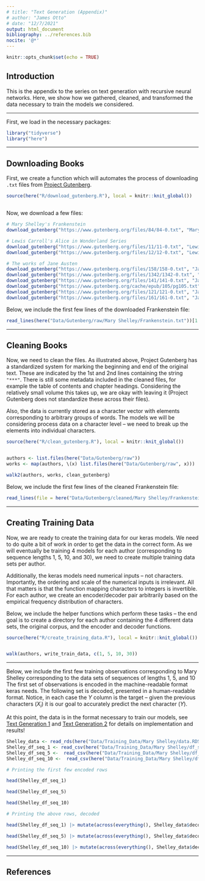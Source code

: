 ```yaml
---
# title: "Text Generation (Appendix)"
# author: "James Otto"
# date: "12/7/2021"
output: html_document
bibliography: ../references.bib 
nocite: '@*'
---
```


```r
knitr::opts_chunk$set(echo = TRUE)
```

## Introduction

This is the appendix to the series on text generation with recursive neural networks.
Here, we show how we gathered, cleaned, and transformed the data necessary to train the models we considered.

***

First, we load in the necessary packages:
```r
library("tidyverse")
library("here")
```

***

## Downloading Books

First, we create a function which will automates the process of downloading `.txt` files from [Project Gutenberg](https://www.gutenberg.org/).
```r
source(here("R/download_gutenberg.R"), local = knitr::knit_global())
```
```r
```

Now, we download a few files:
```r
# Mary Shelley's Frankenstein
download_gutenberg("https://www.gutenberg.org/files/84/84-0.txt", "Mary Shelley", "Frankenstein")

# Lewis Carroll's Alice in Wonderland Series
download_gutenberg("https://www.gutenberg.org/files/11/11-0.txt", "Lewis Carroll", "Alice_in_Wonderland")
download_gutenberg("https://www.gutenberg.org/files/12/12-0.txt", "Lewis Carroll", "Through_the_Looking_Glass")

# The works of Jane Austen
download_gutenberg("https://www.gutenberg.org/files/158/158-0.txt", "Jane Austen", "Emma")
download_gutenberg("https://www.gutenberg.org/files/1342/1342-0.txt", "Jane Austen", "Pride_and_Prejudice")
download_gutenberg("https://www.gutenberg.org/files/141/141-0.txt", "Jane Austen", "Mansfield_Park")
download_gutenberg("https://www.gutenberg.org/cache/epub/105/pg105.txt", "Jane Austen", "Persuasion")
download_gutenberg("https://www.gutenberg.org/files/121/121-0.txt", "Jane Austen", "Northanger_Abbey")
download_gutenberg("https://www.gutenberg.org/files/161/161-0.txt", "Jane Austen", "Sense_and_Sensibility")
```

Below, we include the first few lines of the downloaded Frankenstein file:
```r
read_lines(here("Data/Gutenberg/raw/Mary Shelley/Frankenstein.txt"))[1:85]
```

***

## Cleaning Books

Now, we need to clean the files.
As illustrated above, Project Gutenberg has a standardized system for marking the beginning and end of the original text.
These are indicated by the 1st and 2nd lines containing the string `"***"`.
There is still some metadata included in the cleaned files, for example the table of contents and chapter headings. 
Considering the relatively small volume this takes up, we are okay with leaving it (Project Gutenberg does not standardize these across their files).

Also, the data is currently stored as a character vector with elements corresponding to arbitrary groups of words.
The models we will be considering process data on a character level -- we need to break up the elements into individual characters.

```r
source(here("R/clean_gutenberg.R"), local = knitr::knit_global())
```
```r
```

```r
authors <- list.files(here("Data/Gutenberg/raw")) 
works <- map(authors, \(x) list.files(here("Data/Gutenberg/raw", x)))

walk2(authors, works, clean_gutenberg)
```

Below, we include the first few lines of the cleaned Frankenstein file:
```r
read_lines(file = here("Data/Gutenberg/cleaned/Mary Shelley/Frankenstein.txt"))[1:79]
```

***



## Creating Training Data

Now, we are ready to create the training data for our keras models.
We need to do quite a bit of work in order to get the data in the correct form.
As we will eventually be training 4 models for each author (corresponding to sequence lengths 1, 5, 10, and 30),
we need to create multiple training data sets per author.

Additionally, the keras models need numerical inputs -- not characters.
Importantly, the ordering and scale of the numerical inputs is irrelevant.
All that matters is that the function mapping characters to integers is invertible.
For each author, we create an encoder/decoder pair arbitrarily based on the empirical frequency distribution of characters.

Below, we include the helper functions which perform these tasks --
the end goal is to create a directory for each author containing the 4 different data sets,
the original corpus, and the encoder and decoder functions.
```r
source(here("R/create_training_data.R"), local = knitr::knit_global())
```
```r
```

```r
walk(authors, write_train_data, c(1, 5, 10, 30))
```

***
Below, we include the first few training observations corresponding to Mary Shelley 
corresponding to the data sets of sequences of lengths 1, 5, and 10
The first set of observations is encoded in the machine-readable format keras needs.
The following set is decoded, presented in a human-readable format.
Notice, in each case the $Y$ column is the target --
given the previous characters ($X_i$) it is our goal to accurately predict the next character ($Y$).

At this point, the data is in the format necessary to train our models,
see [Text Generation 1](https://jamesotto852.github.io/text-generation-1/) and [Text Generation 2](https://jamesotto852.github.io/text-generation-2/) for details on implementation and results!

```r
Shelley_data <- read_rds(here("Data/Training_Data/Mary Shelley/data.RDS"))
Shelley_df_seq_1 <- read_csv(here("Data/Training_Data/Mary Shelley/df_seq_1.csv"))
Shelley_df_seq_5 <-  read_csv(here("Data/Training_Data/Mary Shelley/df_seq_5.csv"))
Shelley_df_seq_10 <-  read_csv(here("Data/Training_Data/Mary Shelley/df_seq_10.csv"))
```

```r
# Printing the first few encoded rows

head(Shelley_df_seq_1)

head(Shelley_df_seq_5)

head(Shelley_df_seq_10)
```

```r
# Printing the above rows, decoded

head(Shelley_df_seq_1) |> mutate(across(everything(), Shelley_data$decoder))

head(Shelley_df_seq_5) |> mutate(across(everything(), Shelley_data$decoder))

head(Shelley_df_seq_10) |> mutate(across(everything(), Shelley_data$decoder))
```


***

## References

